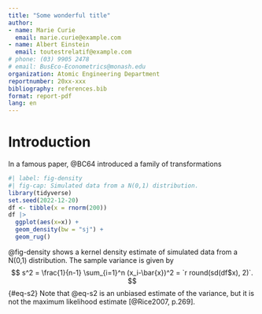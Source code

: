 ```yaml
---
title: "Some wonderful title"
author:
- name: Marie Curie
  email: marie.curie@example.com
- name: Albert Einstein
  email: toutestrelatif@example.com
# phone: (03) 9905 2478
# email: BusEco-Econometrics@monash.edu
organization: Atomic Engineering Department
reportnumber: 20xx-xxx
bibliography: references.bib
format: report-pdf
lang: en
---
```


# Introduction

In a famous paper, @BC64 introduced a family of transformations \dots

```r
#| label: fig-density
#| fig-cap: Simulated data from a N(0,1) distribution.
library(tidyverse)
set.seed(2022-12-20)
df <- tibble(x = rnorm(200))
df |>
  ggplot(aes(x=x)) +
  geom_density(bw = "sj") +
  geom_rug()
```

@fig-density shows a kernel density estimate of simulated data from a N(0,1) distribution. The sample variance is given by
$$
  s^2 = \frac{1}{n-1} \sum_{i=1}^n (x_i-\bar{x})^2 = `r round(sd(df$x), 2)`.
$$ {#eq-s2}
Note that @eq-s2 is an unbiased estimate of the variance, but it is not the maximum likelihood estimate [@Rice2007, p.269].
